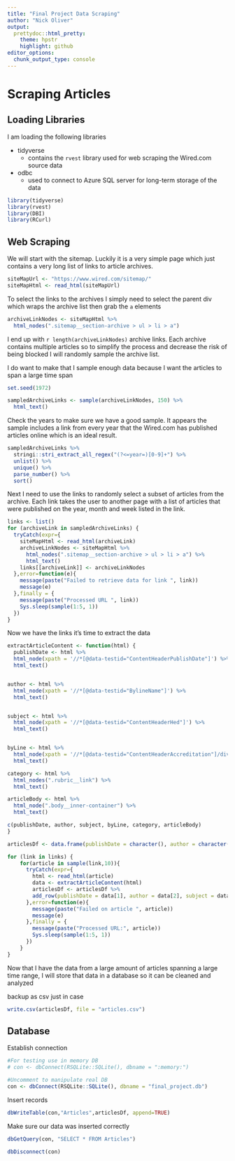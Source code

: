 ```yaml
---
title: "Final Project Data Scraping"
author: "Nick Oliver"
output:
  prettydoc::html_pretty:
    theme: hpstr
    highlight: github
editor_options: 
  chunk_output_type: console
---
```


# Scraping Articles

## Loading Libraries

I am loading the following libraries

  - tidyverse
    - contains the `rvest` library used for web scraping the Wired.com source data
  - odbc
    - used to connect to Azure SQL server for long-term storage of the data

```r
library(tidyverse)
library(rvest)
library(DBI)
library(RCurl)
```

## Web Scraping

We will start with the sitemap. Luckily it is a very simple page which just contains a very long list of links to article archives.
```r
siteMapUrl <- "https://www.wired.com/sitemap/"
siteMapHtml <- read_html(siteMapUrl)
```

To select the links to the archives I simply need to select the parent div which wraps the archive list then grab the `a` elements
```r
archiveLinkNodes <- siteMapHtml %>%
  html_nodes(".sitemap__section-archive > ul > li > a")
```

I end up with `r length(archiveLinkNodes)` archive links. Each archive contains multiple articles so to simplify the process and decrease the risk of being blocked I will randomly sample the archive list. 

I do want to make that I sample enough data because I want the articles to span a large  time span
```r
set.seed(1972)

sampledArchiveLinks <- sample(archiveLinkNodes, 150) %>%
  html_text()
```

Check the years to make sure we have a good sample. It appears the sample includes a link from every year that the Wired.com has published articles online which is an ideal result.
```r
sampledArchiveLinks %>%
  stringi::stri_extract_all_regex("(?<=year=)[0-9]+") %>%
  unlist() %>%
  unique() %>%
  parse_number() %>%
  sort()
```

Next I need to use the links to randomly select a subset of articles from the archive. Each link takes the user to another page with a list of articles that were published on the year, month and week listed in the link.

```r
links <- list()
for (archiveLink in sampledArchiveLinks) {
  tryCatch(expr={
    siteMapHtml <- read_html(archiveLink)
    archiveLinkNodes <- siteMapHtml %>% 
      html_nodes(".sitemap__section-archive > ul > li > a") %>%
      html_text()
    links[[archiveLink]] <- archiveLinkNodes
  },error=function(e){
    message(paste("Failed to retrieve data for link ", link))
    message(e)
  },finally = {
    message(paste("Processed URL ", link))
    Sys.sleep(sample(1:5, 1))
  })
}
```

Now we have the links it's time to extract the data

```r
extractArticleContent <- function(html) {
  publishDate <- html %>%
  html_node(xpath = '//*[@data-testid="ContentHeaderPublishDate"]') %>% 
  html_text()


author <- html %>%
  html_node(xpath = '//*[@data-testid="BylineName"]') %>% 
  html_text()


subject <- html %>%
  html_node(xpath = '//*[@data-testid="ContentHeaderHed"]') %>% 
  html_text()


byLine <- html %>%
  html_node(xpath = '//*[@data-testid="ContentHeaderAccreditation"]/div') %>% 
  html_text()

category <- html %>% 
  html_nodes(".rubric__link") %>%
  html_text()

articleBody <- html %>% 
  html_node(".body__inner-container") %>% 
  html_text()

c(publishDate, author, subject, byLine, category, articleBody)
}
```

```r
articlesDf <- data.frame(publishDate = character(), author = character(), subject = character(), byLine = character(), category = character(), body = character(), sourceUrl = character(), retrievedAt = character())
```

```r
for (link in links) {
    for(article in sample(link,10)){
      tryCatch(expr={
        html <- read_html(article)
        data <- extractArticleContent(html)
        articlesDf <- articlesDf %>% 
        add_row(publishDate = data[1], author = data[2], subject = data[3], byLine = data[4], category = data[5], body = data[6], sourceUrl = article, retrievedAt =format(Sys.time(), "%Y-%m-%d %H:%M:%S %Z"))
      },error=function(e){
        message(paste("Failed on article ", article))
        message(e)
      },finally = {
        message(paste("Processed URL:", article))
        Sys.sleep(sample(1:5, 1))
      })
    }
}
```

Now that I have the data from a large amount of articles spanning a large time range, I will store that data in a database so it can be cleaned and analyzed

backup as csv just in case
```r
write.csv(articlesDf, file = "articles.csv")
```

## Database

Establish connection
```r

#For testing use in memory DB
# con <- dbConnect(RSQLite::SQLite(), dbname = ":memory:")

#Uncomment to manipulate real DB
con <- dbConnect(RSQLite::SQLite(), dbname = "final_project.db")
```

Insert records
```r
dbWriteTable(con,"Articles",articlesDf, append=TRUE)
```

Make sure our data was inserted correctly
```r
dbGetQuery(con, "SELECT * FROM Articles")
```

```r
dbDisconnect(con)
```

